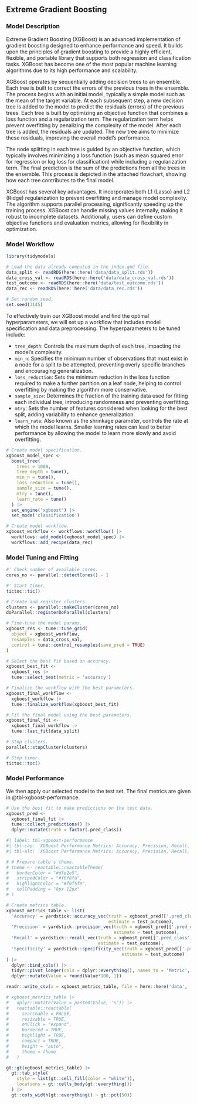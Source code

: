 ## Extreme Gradient Boosting

### Model Description

Extreme Gradient Boosting (XGBoost) is an advanced implementation of gradient boosting designed to enhance performance and speed. It builds upon the principles of gradient boosting to provide a highly efficient, flexible, and portable library that supports both regression and classification tasks. XGBoost has become one of the most popular machine learning algorithms due to its high performance and scalability.

XGBoost operates by sequentially adding decision trees to an ensemble. Each tree is built to correct the errors of the previous trees in the ensemble. The process begins with an initial model, typically a simple model such as the mean of the target variable. At each subsequent step, a new decision tree is added to the model to predict the residuals (errors) of the previous trees. Each tree is built by optimizing an objective function that combines a loss function and a regularization term. The regularization term helps prevent overfitting by penalizing the complexity of the model. After each tree is added, the residuals are updated. The new tree aims to minimize these residuals, improving the overall model's performance.

The node splitting in each tree is guided by an objective function, which typically involves minimizing a loss function (such as mean squared error for regression or log loss for classification) while including a regularization term. The final prediction is the sum of the predictions from all the trees in the ensemble. This process is depicted in the attached flowchart, showing how each tree contributes to the final model.

XGBoost has several key advantages. It incorporates both L1 (Lasso) and L2 (Ridge) regularization to prevent overfitting and manage model complexity. The algorithm supports parallel processing, significantly speeding up the training process. XGBoost can handle missing values internally, making it robust to incomplete datasets. Additionally, users can define custom objective functions and evaluation metrics, allowing for flexibility in optimization.

### Model Workflow

```r

library(tidymodels)

# Load the data already computed in the index.qmd file.
data_split <- readRDS(here::here('data/data_split.rds'))
data_cross_val <- readRDS(here::here('data/data_cross_val.rds'))
test_outcome <- readRDS(here::here('data/test_outcome.rds'))
data_rec <- readRDS(here::here('data/data_rec.rds'))

# Set random seed.
set.seed(3145)

```

To effectively train our XGBoost model and find the optimal hyperparameters, we will set up a workflow that includes model specification and data preprocessing. The hyperparameters to be tuned include:

- `tree_depth`: Controls the maximum depth of each tree, impacting the model's complexity.
- `min_n`: Specifies the minimum number of observations that must exist in a node for a split to be attempted, preventing overly specific branches and encouraging generalization.
- `loss_reduction`: Sets the minimum reduction in the loss function required to make a further partition on a leaf node, helping to control overfitting by making the algorithm more conservative.
- `sample_size`: Determines the fraction of the training data used for fitting each individual tree, introducing randomness and preventing overfitting.
- `mtry`: Sets the number of features considered when looking for the best split, adding variability to enhance generalization.
- `learn_rate`: Also known as the shrinkage parameter, controls the rate at which the model learns. Smaller learning rates can lead to better performance by allowing the model to learn more slowly and avoid overfitting.

```r

# Create model specification.
xgboost_model_spec <- 
  boost_tree(
    trees = 1000,
    tree_depth = tune(), 
    min_n = tune(),
    loss_reduction = tune(),
    sample_size = tune(), 
    mtry = tune(),
    learn_rate = tune()
  ) |>
  set_engine('xgboost') |>
  set_mode('classification')

# Create model workflow.
xgboost_workflow <- workflows::workflow() |>
  workflows::add_model(xgboost_model_spec) |>
  workflows::add_recipe(data_rec)

```

### Model Tuning and Fitting


```r

#' Check number of available cores.
cores_no <- parallel::detectCores() - 1

#' Start timer.
tictoc::tic()

# Create and register clusters.
clusters <- parallel::makeCluster(cores_no)
doParallel::registerDoParallel(clusters)

# Fine-tune the model params.
xgboost_res <- tune::tune_grid(
  object = xgboost_workflow,
  resamples = data_cross_val,
  control = tune::control_resamples(save_pred = TRUE)
)

# Select the best fit based on accuracy.
xgboost_best_fit <- 
  xgboost_res |> 
  tune::select_best(metric = 'accuracy')

# Finalize the workflow with the best parameters.
xgboost_final_workflow <- 
  xgboost_workflow |>
  tune::finalize_workflow(xgboost_best_fit)

# Fit the final model using the best parameters.
xgboost_final_fit <- 
  xgboost_final_workflow |> 
  tune::last_fit(data_split)

# Stop clusters.
parallel::stopCluster(clusters)

# Stop timer.
tictoc::toc()

```

### Model Performance

We then apply our selected model to the test set. The final metrics are given in @tbl-xgboost-performance.

```r

# Use the best fit to make predictions on the test data.
xgboost_pred <- 
  xgboost_final_fit |> 
  tune::collect_predictions() |>
  dplyr::mutate(truth = factor(.pred_class))

```


```r
#| label: tbl-xgboost-performance
#| tbl-cap: 'XGBoost Performance Metrics: Accuracy, Precision, Recall, and Specificity.'
#| tbl-alt: 'XGBoost Performance Metrics: Accuracy, Precision, Recall, and Specificity.'

# # Prepare table's theme.
# theme <- reactable::reactableTheme(
#   borderColor = "#dfe2e5",
#   stripedColor = "#f6f8fa", 
#   highlightColor = "#f0f5f9",
#   cellPadding = "8px 12px"
# )

# Create metrics table.
xgboost_metrics_table <- list(
  'Accuracy' = yardstick::accuracy_vec(truth = xgboost_pred[['.pred_class']],
                                       estimate = test_outcome),
  'Precision' = yardstick::precision_vec(truth = xgboost_pred[['.pred_class']],
                                         estimate = test_outcome),
  'Recall' = yardstick::recall_vec(truth = xgboost_pred[['.pred_class']],
                                   estimate = test_outcome),
  'Specificity' = yardstick::specificity_vec(truth = xgboost_pred[['.pred_class']],
                                            estimate = test_outcome)
) |>
  dplyr::bind_cols() |>
  tidyr::pivot_longer(cols = dplyr::everything(), names_to = 'Metric', values_to = 'Value') |>
  dplyr::mutate(Value = round(Value*100, 1))

readr::write_csv(x = xgboost_metrics_table, file = here::here('data', 'xgboost-metrics.csv'))

# xgboost_metrics_table |>
#   dplyr::mutate(Value = paste0(Value, '%')) |>
#   reactable::reactable(
#     searchable = FALSE, 
#     resizable = TRUE,
#     onClick = "expand",
#     bordered = TRUE,
#     highlight = TRUE, 
#     compact = TRUE,
#     height = "auto",
#     theme = theme
#   )

gt::gt(xgboost_metrics_table) |>
  gt::tab_style(
    style = list(gt::cell_fill(color = "white")),
    locations = gt::cells_body(gt::everything())
  ) |>
  gt::cols_width(gt::everything() ~ gt::pct(50))

```